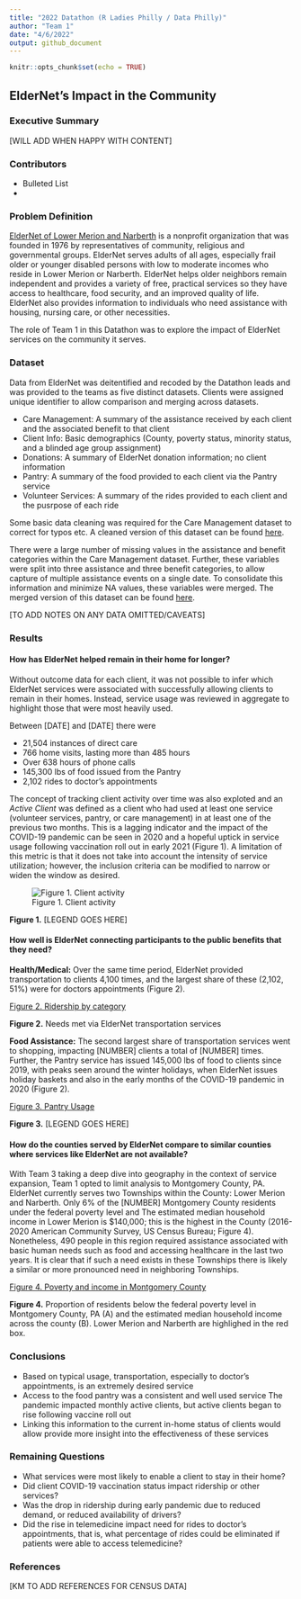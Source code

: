 ```yaml
---
title: "2022 Datathon (R Ladies Philly / Data Philly)"
author: "Team 1"
date: "4/6/2022"
output: github_document
---
```


```r
knitr::opts_chunk$set(echo = TRUE)
```

## ElderNet's Impact in the Community

### Executive Summary

[WILL ADD WHEN HAPPY WITH CONTENT]

### Contributors

* Bulleted List
* 

### Problem Definition

[ElderNet of Lower Merion and Narberth](https://eldernetonline.org/) is a nonprofit organization that was founded in 1976 by representatives of community, religious and governmental groups. ElderNet serves adults of all ages, especially frail older or younger disabled persons with low to moderate incomes who reside in Lower Merion or Narberth. ElderNet helps older neighbors remain independent and provides a variety of free, practical services so they have access to healthcare, food security, and an improved quality of life. ElderNet also provides information to individuals who need assistance with housing, nursing care, or other necessities.

The role of Team 1 in this Datathon was to explore the impact of ElderNet services on the community it serves.

### Dataset

Data from ElderNet was deitentified and recoded by the Datathon leads and was provided to the teams as five distinct datasets. Clients were assigned unique identifier to allow comparison and merging across datasets.

* Care Management: A summary of the assistance received by each client and the associated benefit to that client
* Client Info: Basic demographics (County, poverty status, minority status, and a blinded age group assignment)
* Donations: A summary of ElderNet donation information; no client information
* Pantry: A summary of the food provided to each client via the Pantry service
* Volunteer Services: A summary of the rides provided to each client and the pusrpose of each ride

Some basic data cleaning was required for the Care Management dataset to correct for typos etc. A cleaned version of this dataset can be found [here](https://github.com/brndngrhm/2022_datathon/blob/main/analyses/team1/kathrine_m/care_management_anonymized_cleaned.v1.csv).

There were a large number of missing values in the assistance and benefit categories within the Care Management dataset. Further, these variables were split into three assistance and three benefit categories, to allow capture of multiple assistance events on a single date. To consolidate this information and minimize NA values, these variables were merged. The merged version of this dataset can be found [here](https://github.com/brndngrhm/2022_datathon/blob/main/analyses/team1/kathrine_m/care_management_clean_merge.csv).

[TO ADD NOTES ON ANY DATA OMITTED/CAVEATS]

### Results

#### How has ElderNet helped remain in their home for longer?

Without outcome data for each client, it was not possible to infer which ElderNet services were associated with successfully allowing clients to remain in their homes. Instead, service usage was reviewed in aggregate to highlight those that were most heavily used.

Between [DATE] and [DATE] there were 

* 21,504 instances of direct care
* 766 home visits, lasting more than 485 hours
* Over 638 hours of phone calls
* 145,300 lbs of food issued from the Pantry
* 2,102 rides to doctor's appointments

The concept of tracking client activity over time was also exploted and an *Active Client* was defined as a client who had used at least one service (volunteer services, pantry, or care management) in at least one of the previous two months. This is a lagging indicator and the impact of the COVID-19 pandemic can be seen in 2020 and a hopeful uptick in service usage following vaccination roll out in early 2021 (Figure 1). A limitation of this metric is that it does not take into account the intensity of service utilization; however, the inclusion criteria can be modified to narrow or widen the window as desired.

![Figure 1. Client activity](https://github.com/brndngrhm/2022_datathon/blob/main/analyses/team1/brendan_g/charts_for_presentation_files/figure-gfm/unnamed-chunk-6-1.png?raw=true)

**Figure 1.** [LEGEND GOES HERE]

#### How well is ElderNet connecting participants to the public benefits that they need?

**Health/Medical:** Over the same time period, ElderNet provided transportation to clients 4,100 times, and the largest share of these (2,102, 51%) were for doctors appointments (Figure 2). 

[Figure 2. Ridership by category](CARL NEEDS TO ADD THE LINK TO HIS BAR CHART HERE)

**Figure 2.** Needs met via ElderNet transportation services

**Food Assistance:** The second largest share of transportation services went to shopping, impacting [NUMBER] clients a total of [NUMBER] times. Further, the Pantry service has issued 145,000 lbs of food to clients since 2019, with peaks seen around the winter holidays, when ElderNet issues holiday baskets and also in the early months of the COVID-19 pandemic in 2020 (Figure 2).

[Figure 3. Pantry Usage](WHICH PANTRY CHART ARE WE USING HERE?)

**Figure 3.** [LEGEND GOES HERE]

#### How do the counties served by ElderNet compare to similar counties where services like ElderNet are not available?

With Team 3 taking a deep dive into geography in the context of service expansion, Team 1 opted to limit analysis to Montgomery County, PA. ElderNet currently serves two Townships within the County: Lower Merion and Narberth. Only 6% of the [NUMBER] Montgomery County residents under the federal poverty level and The estimated median household income in Lower Merion is $140,000; this is the highest in the County (2016-2020 American Community Survey, US Census Bureau; Figure 4). Nonetheless, 490 people in this region required assistance associated with basic human needs such as food and accessing healthcare in the last two years. It is clear that if such a need exists in these Townships there is likely a similar or more pronounced need in neighboring Townships.

[Figure 4. Poverty and income in Montgomery County](KM to add map and chart images)

**Figure 4.** Proportion of residents below the federal poverty level in Montgomery County, PA (A) and the estimated median household income across the county (B). Lower Merion and Narberth are highlighed in the red box.

### Conclusions

* Based on typical usage, transportation, especially to doctor’s appointments, is an extremely desired service
* Access to the food pantry was a consistent and well used service
The pandemic impacted monthly active clients, but active clients began to rise following vaccine roll out
* Linking this information to the current in-home status of clients would allow provide more insight into the effectiveness of these services

### Remaining Questions

* What services were most likely to enable a client to stay in their home? 
* Did client COVID-19 vaccination status impact ridership or other services?
* Was the drop in ridership during early pandemic due to reduced demand, or reduced availability of drivers?
* Did the rise in telemedicine impact need for rides to doctor’s appointments, that is, what percentage of rides could be eliminated if patients were able to access telemedicine?



### References

[KM TO ADD REFERENCES FOR CENSUS DATA]
